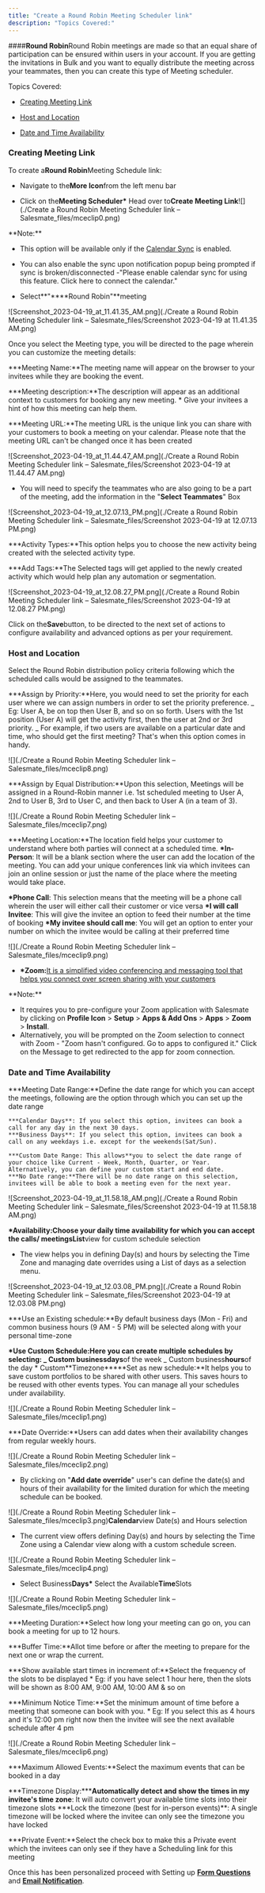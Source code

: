 ```yaml
---
title: "Create a Round Robin Meeting Scheduler link"
description: "Topics Covered:"
---
```


####**Round Robin**Round Robin meetings are made so that an equal share of participation can be ensured within users in your account. If you are getting the invitations in Bulk and you want to equally distribute the meeting across your teammates, then you can create this type of Meeting scheduler.

Topics Covered:

- [Creating Meeting Link](https://support.salesmate.io/hc/en-us/articles/4405396818829#h_01HXBTB58NPTA6KWKDAYNZGQA2)

- [Host and Location](https://support.salesmate.io/hc/en-us/articles/4405396818829#h_01HXBSJDVGBDDBA751GPSVXRQH)

- [Date and Time Availability](https://support.salesmate.io/hc/en-us/articles/4405396818829#h_01HXBSJDVH1GFX2Z78B484G9GS)

### Creating Meeting Link

To create a**Round Robin**Meeting Schedule link:

- Navigate to the**More Icon**from the left menu bar

- Click on the**Meeting Scheduler\*** Head over to**Create Meeting Link**![](./Create a Round Robin Meeting Scheduler link – Salesmate_files/mceclip0.png)

<Note>
**Note:**

- This option will be available only if the [Calendar Sync](https://support.salesmate.io/hc/en-us/articles/4405390306189) is enabled.

- You can also enable the sync upon notification popup being prompted if sync is broken/disconnected -"Please enable calendar sync for using this feature. Click here to connect the calendar."

</Note>

- Select**"\*\***Round Robin"\*\*meeting

![Screenshot_2023-04-19_at_11.41.35_AM.png](./Create a Round Robin Meeting Scheduler link – Salesmate_files/Screenshot 2023-04-19 at 11.41.35 AM.png)

Once you select the Meeting type, you will be directed to the page wherein you can customize the meeting details:

**\*Meeting Name:**The meeting name will appear on the browser to your invitees while they are booking the event.

**\*Meeting description:**The description will appear as an additional context to customers for booking any new meeting. \* Give your invitees a hint of how this meeting can help them.

**\*Meeting URL:**The meeting URL is the unique link you can share with your customers to book a meeting on your calendar. Please note that the meeting URL can't be changed once it has been created

![Screenshot_2023-04-19_at_11.44.47_AM.png](./Create a Round Robin Meeting Scheduler link – Salesmate_files/Screenshot 2023-04-19 at 11.44.47 AM.png)

- You will need to specify the teammates who are also going to be a part of the meeting, add the information in the "**Select Teammates**" Box

![Screenshot_2023-04-19_at_12.07.13_PM.png](./Create a Round Robin Meeting Scheduler link – Salesmate_files/Screenshot 2023-04-19 at 12.07.13 PM.png)

**\*Activity Types:**This option helps you to choose the new activity being created with the selected activity type.

**\*Add Tags:**The Selected tags will get applied to the newly created activity which would help plan any automation or segmentation.

![Screenshot_2023-04-19_at_12.08.27_PM.png](./Create a Round Robin Meeting Scheduler link – Salesmate_files/Screenshot 2023-04-19 at 12.08.27 PM.png)

Click on the**Save**button, to be directed to the next set of actions to configure availability and advanced options as per your requirement.

### Host and Location

Select the Round Robin distribution policy criteria following which the scheduled calls would be assigned to the teammates.

**\*Assign by Priority:**Here, you would need to set the priority for each user where we can assign numbers in order to set the priority preference.
_ Eg: User A, be on top then User B, and so on so forth. Users with the 1st position (User A) will get the activity first, then the user at 2nd or 3rd priority.
_ For example, if two users are available on a particular date and time, who should get the first meeting? That's when this option comes in handy.

![](./Create a Round Robin Meeting Scheduler link – Salesmate_files/mceclip8.png)

**\*Assign by Equal Distribution:**Upon this selection, Meetings will be assigned in a Round-Robin manner i.e. 1st scheduled meeting to User A, 2nd to User B, 3rd to User C, and then back to User A (in a team of 3).

![](./Create a Round Robin Meeting Scheduler link – Salesmate_files/mceclip7.png)

**\*Meeting Location:**The location field helps your customer to understand where both parties will connect at a scheduled time.
**\*In-Person**: It will be a blank section where the user can add the location of the meeting. You can add your unique conferences link via which invitees can join an online session or just the name of the place where the meeting would take place.

**\*Phone Call**: This selection means that the meeting will be a phone call wherein the user will either call their customer or vice versa
**\*I will call Invitee**: This will give the invitee an option to feed their number at the time of booking
**\*My invitee should call me**: You will get an option to enter your number on which the invitee would be calling at their preferred time

![](./Create a Round Robin Meeting Scheduler link – Salesmate_files/mceclip9.png)

- **\*Zoom:**[It is a simplified video conferencing and messaging tool that helps you connect over screen sharing with your customers](https://support.salesmate.io/hc/en-us/articles/4406507771661)

<Note>
**Note:**

- It requires you to pre-configure your Zoom application with Salesmate by clicking on **Profile Icon** > **Setup** > **Apps & Add Ons** > **Apps** > **Zoom** > **Install**.
- Alternatively, you will be prompted on the Zoom selection to connect with Zoom - "Zoom hasn't configured. Go to apps to configured it." Click on the Message to get redirected to the app for zoom connection.
  </Note>

### Date and Time Availability

**\*Meeting Date Range:**Define the date range for which you can accept the meetings, following are the option through which you can set up the date range

    ***Calendar Days**: If you select this option, invitees can book a call for any day in the next 30 days.
    ***Business Days**: If you select this option, invitees can book a call on any weekdays i.e. except for the weekends(Sat/Sun).

    ***Custom Date Range: This allows**you to select the date range of your choice like Current - Week, Month, Quarter, or Year. Alternatively, you can define your custom start and end date.
    ***No Date range:**There will be no date range on this selection, invitees will be able to book a meeting even for the next year.

![Screenshot_2023-04-19_at_11.58.18_AM.png](./Create a Round Robin Meeting Scheduler link – Salesmate_files/Screenshot 2023-04-19 at 11.58.18 AM.png)

**\*Availability:**Choose your daily time availability for which you can accept the calls/ meetings**List**view for custom schedule selection

- The view helps you in defining Day(s) and hours by selecting the Time Zone and managing date overrides using a List of days as a selection menu.

![Screenshot_2023-04-19_at_12.03.08_PM.png](./Create a Round Robin Meeting Scheduler link – Salesmate_files/Screenshot 2023-04-19 at 12.03.08 PM.png)

**\*Use an Existing schedule:**By default business days (Mon - Fri) and common business hours (9 AM - 5 PM) will be selected along with your personal time-zone

**\*Use Custom Schedule:**Here you can create multiple schedules by selecting:
_ Custom business**days**of the week
_ Custom business**hours**of the day \* Custom**Timezone\*\*\***Set as new schedule:\*\*It helps you to save custom portfolios to be shared with other users. This saves hours to be reused with other events types. You can manage all your schedules under availability.

![](./Create a Round Robin Meeting Scheduler link – Salesmate_files/mceclip1.png)

**\*Date Override:**Users can add dates when their availability changes from regular weekly hours.

![](./Create a Round Robin Meeting Scheduler link – Salesmate_files/mceclip2.png)

- By clicking on "**Add date override**" user's can define the date(s) and hours of their availability for the limited duration for which the meeting schedule can be booked.

![](./Create a Round Robin Meeting Scheduler link – Salesmate_files/mceclip3.png)**Calendar**view Date(s) and Hours selection

- The current view offers defining Day(s) and hours by selecting the Time Zone using a Calendar view along with a custom schedule screen.

![](./Create a Round Robin Meeting Scheduler link – Salesmate_files/mceclip4.png)

- Select Business**Days\*** Select the Available**Time**Slots

![](./Create a Round Robin Meeting Scheduler link – Salesmate_files/mceclip5.png)

**\*Meeting Duration:**Select how long your meeting can go on, you can book a meeting for up to 12 hours.

**\*Buffer Time:**Allot time before or after the meeting to prepare for the next one or wrap the current.

**\*Show available start times in increment of:**Select the frequency of the slots to be displayed \* Eg: if you have select 1 hour here, then the slots will be shown as 8:00 AM, 9:00 AM, 10:00 AM & so on

**\*Minimum Notice Time:**Set the minimum amount of time before a meeting that someone can book with you. \* Eg: If you select this as 4 hours and it's 12:00 pm right now then the invitee will see the next available schedule after 4 pm

![](./Create a Round Robin Meeting Scheduler link – Salesmate_files/mceclip6.png)

**\*Maximum Allowed Events:**Select the maximum events that can be booked in a day

**\*Timezone Display:\*\*\***Automatically detect and show the times in my invitee's time zone**: It will auto convert your available time slots into their timezone slots \***Lock the timezone (best for in-person events)\*\*: A single timezone will be locked where the invitee can only see the timezone you have locked

**\*Private Event:**Select the check box to make this a Private event which the invitees can only see if they have a Scheduling link for this meeting

Once this has been personalized proceed with Setting up [**Form Questions**](https://support.salesmate.io/hc/en-us/articles/4405400576525) and [**Email Notification**](https://support.salesmate.io/hc/en-us/articles/4405400597133).
